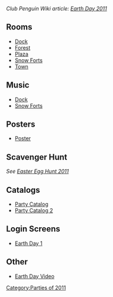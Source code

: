 ''Club Penguin Wiki article: [[clubpenguinwiki:Earth Day 2011|Earth Day 2011]]''
==Rooms==
*[[Media:EarthDay2011Dock.swf|Dock]]
*[[Media:EarthDay2011Forest.swf|Forest]]
*[[Media:EarthDay2011Plaza.swf|Plaza]]
*[[Media:EarthDay2011Forts.swf|Snow Forts]]
*[[Media:RoomsTown-March2011.swf|Town]]

==Music==
*[[Media:Music269.swf|Dock]]
*[[Media:Music295.swf|Snow Forts]]

==Posters==
*[[Media:EarthDay2011Poster.swf|Poster]]

==Scavenger Hunt==
''See [[Easter Egg Hunt 2011]]''

==Catalogs==
*[[Media:EarthDay2011CatalogParty.swf|Party Catalog]]
*[[Media:EarthDay2011CatalogParty2.swf|Party Catalog 2]]

==Login Screens==
*[[Media:LoginEarth day1.swf|Earth Day 1]]
==Other==
*[[Media:EarthDay2011Earth_day_video.swf|Earth Day Video]]

{{Parties}}

[[Category:Parties of 2011]]
